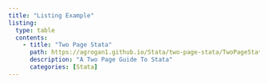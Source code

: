 ```yaml
---
title: "Listing Example"
listing:
  type: table
  contents:
    - title: "Two Page Stata"
      path: https://agrogan1.github.io/Stata/two-page-stata/TwoPageStata.pdf
      description: "A Two Page Guide To Stata"
      categories: [Stata]
---
```

    
    